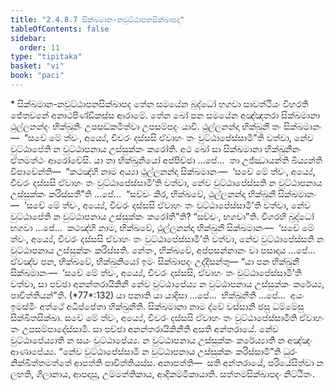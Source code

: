 ```yaml
---
title: "2.4.8.7 සික්ඛමාන-නවුට්ඨාපනසික්ඛාපද"
tableOfContents: false
sidebar:
  order: 11
type: "tipitaka"
basket: "vi"
book: "paci"
---
```



<DynamicBreadcrumb />

<Paragraph type="center" book="paci">
* සික්ඛමාන-නවුට්ඨාපනසික්ඛාපද
</Paragraph>

<Division number="1150" book="paci">

<Paragraph number="3361" book="paci">
තේන සමයේන බුද්ධෝ භගවා සාවත්ථියං විහරති ජේතවනේ අනාථපිණ්ඩිකස්ස ආරාමේ. තේන ඛෝ පන සමයේන අඤ්ඤතරා සික්ඛමානා ථුල්ලනන්දං භික්ඛුනිං උපසඞ්කමිත්වා උපසම්පදං යාචි. ථුල්ලනන්දා භික්ඛුනී තං සික්ඛමානං—  “සචේ මේ ත්වං, අය්‍යේ, චීවරං දස්සසි ඒවාහං තං වුට්ඨාපේස්සාමී”ති වත්වා, නේව වුට්ඨාපේති න වුට්ඨාපනාය උස්සුක්කං කරෝති.
</Paragraph>

<Paragraph number="3362" book="paci">
අථ ඛෝ සා සික්ඛමානා භික්ඛුනීනං ඒතමත්ථං ආරෝචේසි. යා තා භික්ඛුනියෝ අප්පිච්ඡා …පේ…  තා උජ්ඣායන්ති ඛිය්‍යන්ති විපාචේන්ති—  “කථඤ්හි නාම අය්‍යා ථුල්ලනන්දා සික්ඛමානං—  ‘සචේ මේ ත්වං, අය්‍යේ, චීවරං දස්සසි ඒවාහං තං වුට්ඨාපේස්සාමී’ති වත්වා, නේව වුට්ඨාපේස්සති න වුට්ඨාපනාය උස්සුක්කං කරිස්සතී”ති …පේ…  “සච්චං කිර, භික්ඛවේ, ථුල්ලනන්දා භික්ඛුනී සික්ඛමානං—  ‘සචේ මේ ත්වං, අය්‍යේ, චීවරං දස්සසි ඒවාහං තං වුට්ඨාපේස්සාමී’ති වත්වා, නේව වුට්ඨාපේති න වුට්ඨාපනාය උස්සුක්කං කරෝතී”ති? “සච්චං, භගවා”ති. විගරහි බුද්ධෝ භගවා …පේ…  කථඤ්හි නාම, භික්ඛවේ, ථුල්ලනන්දා භික්ඛුනී සික්ඛමානං—  ‘සචේ මේ ත්වං, අය්‍යේ, චීවරං දස්සසි ඒවාහං තං වුට්ඨාපේස්සාමී’ති වත්වා, නේව වුට්ඨාපේස්සති න වුට්ඨාපනාය උස්සුක්කං කරිස්සති. නේතං, භික්ඛවේ, අප්පසන්නානං වා පසාදාය …පේ…  ඒවඤ්ච පන, භික්ඛවේ, භික්ඛුනියෝ ඉමං සික්ඛාපදං උද්දිසන්තු—
</Paragraph>

</Division>
<Division number="1151" book="paci">

<Paragraph number="3363" book="paci">
<Emphasis>“යා පන භික්ඛුනී සික්ඛමානං—  ‘සචේ මේ ත්වං, අය්‍යේ, චීවරං දස්සසි, ඒවාහං තං වුට්ඨාපේස්සාමී’ති වත්වා, සා පච්ඡා අනන්තරායිකිනී නේව වුට්ඨාපේය්‍ය න වුට්ඨාපනාය උස්සුක්කං කරේය්‍ය, පාචිත්තියන්”</Emphasis>ති. (*77*:<Emphasis>132</Emphasis>)
</Paragraph>

</Division>
<Division number="1152" book="paci">

<Paragraph number="3364" book="paci">
<Emphasis>යා පනා</Emphasis>ති යා යාදිසා …පේ…  <Emphasis>භික්ඛුනී</Emphasis>ති …පේ…  අයං ඉමස්මිං අත්ථේ අධිප්පේතා භික්ඛුනීති.
</Paragraph>

<Paragraph number="3365" book="paci">
<Emphasis>සික්ඛමානා</Emphasis> නාම ද්වේ වස්සානි ඡසු ධම්මේසු සික්ඛිතසික්ඛා.
</Paragraph>

<Paragraph number="3366" book="paci">
<Emphasis>සචේ මේ ත්වං, අය්‍යේ, චීවරං දස්සසි ඒවාහං තං වුට්ඨාපේස්සාමී</Emphasis>ති ඒවාහං තං උපසම්පාදේස්සාමි.
</Paragraph>

<Paragraph number="3367" book="paci">
<Emphasis>සා පච්ඡා අනන්තරායිකිනී</Emphasis>ති අසති අන්තරායේ.
</Paragraph>

<Paragraph number="3368" book="paci">
<Emphasis>නේව වුට්ඨාපේය්‍යා</Emphasis>ති න සයං වුට්ඨාපේය්‍ය.
</Paragraph>

<Paragraph number="3369" book="paci">
<Emphasis>න වුට්ඨාපනාය උස්සුක්කං කරේය්‍යා</Emphasis>ති න අඤ්ඤං ආණාපේය්‍ය. “නේව වුට්ඨාපේස්සාමි න වුට්ඨාපනාය උස්සුක්කං කරිස්සාමී”ති ධුරං නික්ඛිත්තමත්තේ ආපත්ති පාචිත්තියස්ස.
</Paragraph>

</Division>
<Division number="1153" book="paci">

<Paragraph number="3370" book="paci">
අනාපත්ති—  සති අන්තරායේ, පරියේසිත්වා න ලභති, ගිලානාය, ආපදාසු, උම්මත්තිකාය, ආදිකම්මිකායාති.

</Paragraph>
</Division>

<Paragraph number="3371" type="center" book="paci">
සත්තමසික්ඛාපදං නිට්ඨිතං.
</Paragraph>